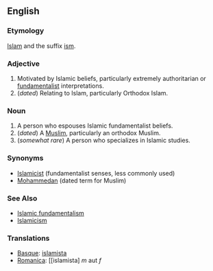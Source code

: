==English==

===Etymology===
[[Islam]] and the suffix [[ism]].

===Adjective===
# Motivated by Islamic beliefs, particularly extremely authoritarian or [[fundamentalist]] interpretations. 
# (''dated'') Relating to Islam, particularly Orthodox Islam.

===Noun===
# A person who espouses Islamic fundamentalist beliefs.
# (''dated'') A [[Muslim]], particularly an orthodox Muslim.
# (''somewhat rare'') A person who specializes in Islamic studies.

===Synonyms===
*[[Islamicist]] (fundamentalist senses, less commonly used)
*[[Mohammedan]] (dated term for Muslim)

===See Also===
*[[Islamic fundamentalism]]
*[[Islamicism]]

===Translations===
*[[Basque]]: [[islamista]]
*[[Romanica]]: [[islamista] ''m'' aut ''f''
